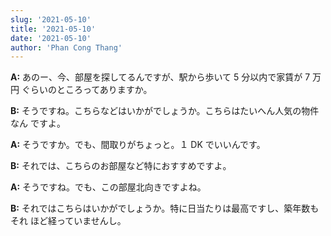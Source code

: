 ```yaml
---
slug: '2021-05-10'
title: '2021-05-10'
date: '2021-05-10'
author: 'Phan Cong Thang'
---
```


**A:** あのー、今、部屋を探してるんですが、駅から歩いて 5 分以内で家賃が 7 万円
ぐらいのところってありますか。

**B:** そうですね。こちらなどはいかがでしょうか。こちらはたいへん人気の物件なん
ですよ。

**A:** そうですか。でも、間取りがちょっと。１ DK でいいんです。

**B:** それでは、こちらのお部屋など特におすすめですよ。

**A:** そうですね。でも、この部屋北向きですよね。

**B:** それではこちらはいかがでしょうか。特に日当たりは最高ですし、築年数もそれ
ほど経っていませんし。
